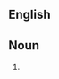 {{rfc|Noun as level 2 header}}
==English==

==Noun==
{{en-noun|sg=[[strike]]-[[breaking]]|-}}

#{{alternative spelling of|strikebreaking}}